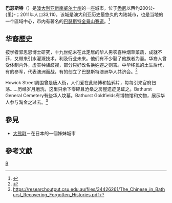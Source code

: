 {{NoteTA
|G1=People
|G2=Country
}}
{{城市|
城市名称=巴瑟斯特|
外文名称={{lang|en|Bathurst}}|
代表图像=Bathurst-Courthouse-Pano-2.jpg|
市徽=|
市徽1=|
市旗=|
市旗1=|
国家=澳大利亚|
区=新南威尔士州|
南北=南|纬度=33|纬分=25|
东西=东|经度=149|经分=34|
海拔=650|
官方语言=|
人口=33,110|
人口密度=|
统计时间=2011年|
建城时间=1815年|
建城时名称=|
市长=|
时区=UTC+10<br />UTC+11（夏令时）|
郵政編碼=2795|
電話編碼=|
地图档名=|
大小=250px|
网址=|
}}
'''巴瑟斯特'''（'''{{lang|en|Bathurst}}'''）是[[澳大利亚|澳大利亚]][[新南威尔士州|新南威尔士州]]的一座城市，位于[[悉尼|悉尼]]以西约200公-{里}-；2011年人口33,110。该城是澳大利亚历史最悠久的内陆城市，也是当地的一个區域中心，市内有著名的[[巴瑟斯特全景山賽道|巴瑟斯特全景山賽道]]。<ref>{{Cite web |url=https://www.visitnsw.com/destinations/country-nsw/bathurst-area/bathurst |title=存档副本 |access-date=2020-08-13 |archive-date=2021-01-22 |archive-url=https://web.archive.org/web/20210122062917/https://www.visitnsw.com/destinations/country-nsw/bathurst-area/bathurst |dead-url=no }}</ref>

== 华裔歷史 ==

按学者郭思恩博士研究，十九世纪末在此定居的华人男农喜种烟草菜蔬，成就不菲，又带来引水灌溉技术，利及行业未来。他们有不少娶了他族者为妻。华裔人曾受体制内外，虚实种族歧视，部分只好改名换姓避之则吉。中华移民的土生后代，有的参军，代表澳洲而战，有的创立了巴瑟斯特澳洲华人共济会。<ref>{{Cite web |url=https://amp.abc.net.au/article/12384148 |title=存档副本 |access-date=2020-07-16 |archive-date=2020-07-16 |archive-url=https://web.archive.org/web/20200716191829/https://amp.abc.net.au/article/12384148 |dead-url=no }}</ref>

Howick Street周围曾是唐人街，人们爱在此赌博和抽鸦片，每每引来官府扫荡……历经岁月磨洗，这里只余下零碎且沧桑之房屋遗迹见证之。Bathurst General Cemetery有些华人坟墓。Bathurst Goldfields有博物馆和文物，展示华人参与淘金之过去。<ref>https://researchoutput.csu.edu.au/files/34426261/The_Chinese_in_Bathurst_Recovering_Forgotten_Histories.pdf{{Dead link}}</ref>

== 參見 ==
* [[大熊町|大熊町]]－在日本的一個姊妹城市

== 參考文獻 ==
<div class="references-small">
<references />
</div>

{{australia-stub}}

[[Category:新南威爾士州城市|B]]